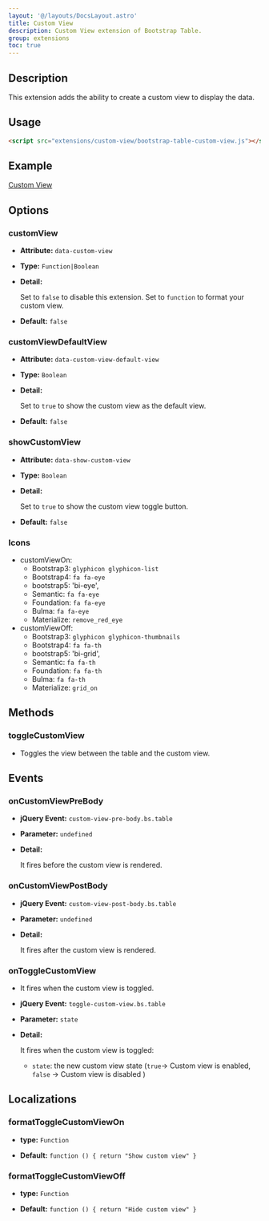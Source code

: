 ```yaml
---
layout: '@/layouts/DocsLayout.astro'
title: Custom View
description: Custom View extension of Bootstrap Table.
group: extensions
toc: true
---
```


## Description
This extension adds the ability to create a custom view to display the data.

## Usage

```html
<script src="extensions/custom-view/bootstrap-table-custom-view.js"></script>
```

## Example

[Custom View](https://examples.bootstrap-table.com/#extensions/custom-view.html)

## Options

### customView

- **Attribute:** `data-custom-view`

- **Type:** `Function|Boolean`

- **Detail:**

  Set to `false` to disable this extension.
  Set to `function` to format your custom view.

- **Default:** `false`

### customViewDefaultView

- **Attribute:** `data-custom-view-default-view`

- **Type:** `Boolean`

- **Detail:**

  Set to `true` to show the custom view as the default view.

- **Default:** `false`

### showCustomView

- **Attribute:** `data-show-custom-view`

- **Type:** `Boolean`

- **Detail:**

  Set to `true` to show the custom view toggle button.

- **Default:** `false`

### Icons

- customViewOn:
    * Bootstrap3: `glyphicon glyphicon-list`
    * Bootstrap4: `fa fa-eye`
    * bootstrap5: 'bi-eye',
    * Semantic: `fa fa-eye`
    * Foundation: `fa fa-eye`
    * Bulma: `fa fa-eye`
    * Materialize: `remove_red_eye`
- customViewOff:
    * Bootstrap3: `glyphicon glyphicon-thumbnails`
    * Bootstrap4: `fa fa-th`
    * bootstrap5: 'bi-grid',
    * Semantic: `fa fa-th`
    * Foundation: `fa fa-th`
    * Bulma: `fa fa-th`
    * Materialize: `grid_on`

## Methods

### toggleCustomView

* Toggles the view between the table and the custom view.

## Events

### onCustomViewPreBody

- **jQuery Event:** `custom-view-pre-body.bs.table`

- **Parameter:** `undefined`

- **Detail:**

  It fires before the custom view is rendered.

### onCustomViewPostBody

- **jQuery Event:** `custom-view-post-body.bs.table`

- **Parameter:** `undefined`

- **Detail:**

  It fires after the custom view is rendered.

### onToggleCustomView

* It fires when the custom view is toggled.

- **jQuery Event:** `toggle-custom-view.bs.table`

- **Parameter:** `state`

- **Detail:**

  It fires when the custom view is toggled:

  * `state`: the new custom view state (`true`-> Custom view is enabled, `false` -> Custom view is disabled )

## Localizations

### formatToggleCustomViewOn

- **type:** `Function`

- **Default:** `function () { return "Show custom view" }`

### formatToggleCustomViewOff

- **type:** `Function`

- **Default:** `function () { return "Hide custom view" }`

